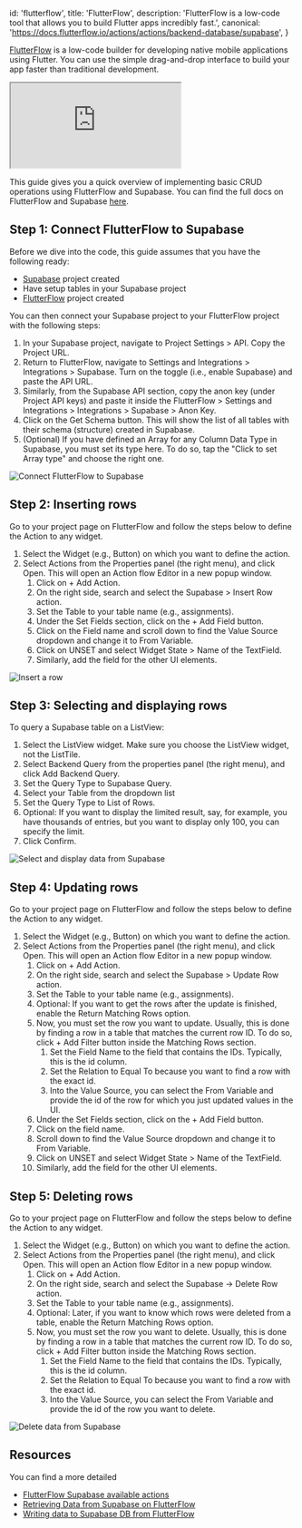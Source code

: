 
  id: 'flutterflow',
  title: 'FlutterFlow',
  description:
    'FlutterFlow is a low-code tool that allows you to build Flutter apps incredibly fast.',
  canonical: 'https://docs.flutterflow.io/actions/actions/backend-database/supabase',
}

[FlutterFlow](https://flutterflow.io/) is a low-code builder for developing native mobile applications using Flutter. You can use the simple drag-and-drop interface to build your app faster than traditional development.

<div className="video-container">
  <iframe
    src="https://www.youtube-nocookie.com/embed/hw9Q-NjASbU"
    frameBorder="1"
    allow="accelerometer; autoplay; clipboard-write; encrypted-media; gyroscope; picture-in-picture"
    allowFullScreen
  ></iframe>
</div>

This guide gives you a quick overview of implementing basic CRUD operations using FlutterFlow and Supabase. You can find the full docs on FlutterFlow and Supabase [here](https://docs.flutterflow.io/actions/actions/backend-database/supabase).

## Step 1: Connect FlutterFlow to Supabase

Before we dive into the code, this guide assumes that you have the following ready:

- [Supabase](https://database.new/) project created
- Have setup tables in your Supabase project
- [FlutterFlow](https://app.flutterflow.io/) project created

You can then connect your Supabase project to your FlutterFlow project with the following steps:

1. In your Supabase project, navigate to Project Settings > API. Copy the Project URL.
2. Return to FlutterFlow, navigate to Settings and Integrations > Integrations > Supabase. Turn on the toggle (i.e., enable Supabase) and paste the API URL.
3. Similarly, from the Supabase API section, copy the anon key (under Project API keys) and paste it inside the FlutterFlow > Settings and Integrations > Integrations > Supabase > Anon Key.
4. Click on the Get Schema button. This will show the list of all tables with their schema (structure) created in Supabase.
5. (Optional) If you have defined an Array for any Column Data Type in Supabase, you must set its type here. To do so, tap the "Click to set Array type" and choose the right one.

![Connect FlutterFlow to Supabase](/docs/img/guides/integrations/flutterflow/connect-flutterflow-to-supabase.gif)

## Step 2: Inserting rows

Go to your project page on FlutterFlow and follow the steps below to define the Action to any widget.

1. Select the Widget (e.g., Button) on which you want to define the action.
2. Select Actions from the Properties panel (the right menu), and click Open. This will open an Action flow Editor in a new popup window.
   1. Click on + Add Action.
   2. On the right side, search and select the Supabase > Insert Row action.
   3. Set the Table to your table name (e.g., assignments).
   4. Under the Set Fields section, click on the + Add Field button.
   5. Click on the Field name and scroll down to find the Value Source dropdown and change it to From Variable.
   6. Click on UNSET and select Widget State > Name of the TextField.
   7. Similarly, add the field for the other UI elements.

![Insert a row](/docs/img/guides/integrations/flutterflow/insert.gif)

## Step 3: Selecting and displaying rows

To query a Supabase table on a ListView:
1. Select the ListView widget. Make sure you choose the ListView widget, not the ListTile.
2. Select Backend Query from the properties panel (the right menu), and click Add Backend Query.
3. Set the Query Type to Supabase Query.
4. Select your Table from the dropdown list
5. Set the Query Type to List of Rows.
6. Optional: If you want to display the limited result, say, for example, you have thousands of entries, but you want to display only 100, you can specify the limit.
7. Click Confirm.

![Select and display data from Supabase](/docs/img/guides/integrations/flutterflow/select.gif)

## Step 4: Updating rows

Go to your project page on FlutterFlow and follow the steps below to define the Action to any widget. 
1. Select the Widget (e.g., Button) on which you want to define the action.
2. Select Actions from the Properties panel (the right menu), and click Open. This will open an Action flow Editor in a new popup window.
    1. Click on + Add Action.
    2. On the right side, search and select the Supabase > Update Row action.
    3. Set the Table to your table name (e.g., assignments).
    4. Optional: If you want to get the rows after the update is finished, enable the Return Matching Rows option.
    5. Now, you must set the row you want to update. Usually, this is done by finding a row in a table that matches the current row ID. To do so, click + Add Filter button inside the Matching Rows section.
        1. Set the Field Name to the field that contains the IDs. Typically, this is the id column.
        2. Set the Relation to Equal To because you want to find a row with the exact id.
        3. Into the Value Source, you can select the From Variable and provide the id of the row for which you just updated values in the UI.
    6. Under the Set Fields section, click on the + Add Field button.
    7. Click on the field name.
    8. Scroll down to find the Value Source dropdown and change it to From Variable.
    9. Click on UNSET and select Widget State > Name of the TextField.
    10. Similarly, add the field for the other UI elements.

## Step 5: Deleting rows

Go to your project page on FlutterFlow and follow the steps below to define the Action to any widget. 
1. Select the Widget (e.g., Button) on which you want to define the action.
2. Select Actions from the Properties panel (the right menu), and click Open. This will open an Action flow Editor in a new popup window.
    1. Click on + Add Action.
    2. On the right side, search and select the Supabase -> Delete Row action.
    3. Set the Table to your table name (e.g., assignments).
    4. Optional: Later, if you want to know which rows were deleted from a table, enable the Return Matching Rows option.
    5. Now, you must set the row you want to delete. Usually, this is done by finding a row in a table that matches the current row ID. To do so, click + Add Filter button inside the Matching Rows section.
        1. Set the Field Name to the field that contains the IDs. Typically, this is the id column.
        2. Set the Relation to Equal To because you want to find a row with the exact id.
        3. Into the Value Source, you can select the From Variable and provide the id of the row you want to delete.

![Delete data from Supabase](/docs/img/guides/integrations/flutterflow/delete.gif)

## Resources

You can find a more detailed

- [FlutterFlow Supabase available actions](https://docs.flutterflow.io/actions/actions/backend-database/supabase)
- [Retrieving Data from Supabase on FlutterFlow](https://docs.flutterflow.io/data-and-backend/supabase/supabase-database/retrieving-data)
- [Writing data to Supabase DB from FlutterFlow](https://docs.flutterflow.io/data-and-backend/supabase/supabase-database/adding-data)


